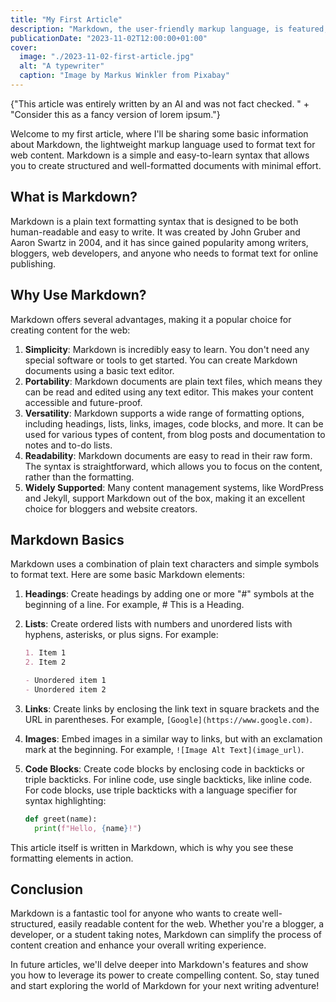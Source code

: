 ```yaml
---
title: "My First Article"
description: "Markdown, the user-friendly markup language, is featured, showcasing its ease of use, readability, and widespread compatibility within content management systems for web content creation."
publicationDate: "2023-11-02T12:00:00+01:00"
cover:
  image: "./2023-11-02-first-article.jpg"
  alt: "A typewriter"
  caption: "Image by Markus Winkler from Pixabay"
---
```



<Alert status="warning">
	{"This article was entirely written by an AI and was not fact checked. " +
		"Consider this as a fancy version of lorem ipsum."}
</Alert>

Welcome to my first article, where I'll be sharing some basic information about Markdown, the lightweight markup
language used to format text for web content. Markdown is a simple and easy-to-learn syntax that allows you to create
structured and well-formatted documents with minimal effort.

## What is Markdown?

Markdown is a plain text formatting syntax that is designed to be both human-readable and easy to write. It was created
by John Gruber and Aaron Swartz in 2004, and it has since gained popularity among writers, bloggers, web developers, and
anyone who needs to format text for online publishing.

## Why Use Markdown?

Markdown offers several advantages, making it a popular choice for creating content for the web:

1. **Simplicity**: Markdown is incredibly easy to learn. You don't need any special software or tools to get started.
   You can create Markdown documents using a basic text editor.
1. **Portability**: Markdown documents are plain text files, which means they can be read and edited using any text
   editor. This makes your content accessible and future-proof.
1. **Versatility**: Markdown supports a wide range of formatting options, including headings, lists, links, images, code
   blocks, and more. It can be used for various types of content, from blog posts and documentation to notes and to-do
   lists.
1. **Readability**: Markdown documents are easy to read in their raw form. The syntax is straightforward, which allows
   you to focus on the content, rather than the formatting.
1. **Widely Supported**: Many content management systems, like WordPress and Jekyll, support Markdown out of the box,
   making it an excellent choice for bloggers and website creators.

## Markdown Basics

Markdown uses a combination of plain text characters and simple symbols to format text. Here are some basic Markdown
elements:

1. **Headings**: Create headings by adding one or more "#" symbols at the beginning of a line. For example, # This is a
   Heading.
1. **Lists**: Create ordered lists with numbers and unordered lists with hyphens, asterisks, or plus signs. For example:

   ```markdown
   1. Item 1
   2. Item 2

   - Unordered item 1
   - Unordered item 2
   ```

1. **Links**: Create links by enclosing the link text in square brackets and the URL in parentheses. For example,
   `[Google](https://www.google.com)`.
1. **Images**: Embed images in a similar way to links, but with an exclamation mark at the beginning. For example,
   `![Image Alt Text](image_url)`.
1. **Code Blocks**: Create code blocks by enclosing code in backticks or triple backticks. For inline code, use single
   backticks, like inline code. For code blocks, use triple backticks with a language specifier for syntax highlighting:
   ```python
   def greet(name):
     print(f"Hello, {name}!")
   ```

This article itself is written in Markdown, which is why you see these formatting elements in action.

## Conclusion

Markdown is a fantastic tool for anyone who wants to create well-structured, easily readable content for the web.
Whether you're a blogger, a developer, or a student taking notes, Markdown can simplify the process of content creation
and enhance your overall writing experience.

In future articles, we'll delve deeper into Markdown's features and show you how to leverage its power to create
compelling content. So, stay tuned and start exploring the world of Markdown for your next writing adventure!
